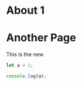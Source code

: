 # About 1

# Another Page

This is the new

```js filename="demo.js" {3} copy
let a = 1;

console.log(a);
```
